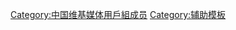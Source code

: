 {{topicon|image=Wikimedia User Group China-zh-hans.svg|size=25px|alt=中国维基媒体用户组|link=meta:Wikimedia User Group China}}
[[Category:中国维基媒体用戶組成员]]
<noinclude>[[Category:辅助模板]]</noinclude>